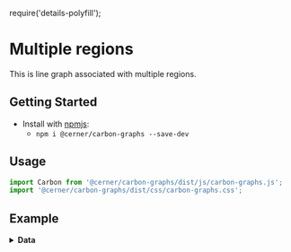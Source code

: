 require('details-polyfill');

# Multiple regions

This is line graph associated with multiple regions.

## Getting Started

- Install with [npmjs](https://www.npmjs.com):
  - `npm i @cerner/carbon-graphs --save-dev`

## Usage
```js
import Carbon from '@cerner/carbon-graphs/dist/js/carbon-graphs.js';
import '@cerner/carbon-graphs/dist/css/carbon-graphs.css';
```
## Example
<LineGraph />

<details>
<summary style={{fontSize: 24 }}>
<b>Data</b>
</summary>

### Graph Config object
<GraphConfig />

### Data object
<DataObject />
</details>
